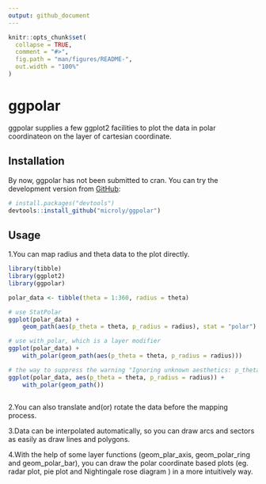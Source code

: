 ```yaml
---
output: github_document
---
```


<!-- README.md is generated from README.Rmd. Please edit that file -->

```r
knitr::opts_chunk$set(
  collapse = TRUE,
  comment = "#>",
  fig.path = "man/figures/README-",
  out.width = "100%"
)
```

# ggpolar

<!-- badges: start -->
<!-- badges: end -->

ggpolar supplies a few ggplot2 facilities to plot the data in polar coordinateon on the layer of cartesian coordinate.

## Installation

By now, ggpolar has not been submitted to cran. You can try the development version from [GitHub](https://github.com/):

``` r
# install.packages("devtools")
devtools::install_github("microly/ggpolar")
```
## Usage

1.You can map radius and theta data to the plot directly.

```r
library(tibble)
library(ggplot2)
library(ggpolar)

polar_data <- tibble(theta = 1:360, radius = theta)

# use StatPolar
ggplot(polar_data) + 
    geom_path(aes(p_theta = theta, p_radius = radius), stat = "polar")

# use with_polar, which is a layer modifier
ggplot(polar_data) + 
    with_polar(geom_path(aes(p_theta = theta, p_radius = radius)))

# the way to suppress the warning "Ignoring unknown aesthetics: p_theta, p_radius":
ggplot(polar_data, aes(p_theta = theta, p_radius = radius)) + 
    with_polar(geom_path())
    
```

2.You can also translate and(or) rotate the data before the mapping process.


3.Data can be interpolated automatically, so you can draw arcs and sectors as easily as draw lines and polygons.


4.With the help of some layer functions (geom_plar_axis, geom_polar_ring and geom_polar_bar), you can draw the polar coordinate based plots (eg. radar plot, pie plot and Nightingale rose diagram ) in a more intuitively way.
